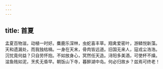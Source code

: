 ```yaml
---
---
---
```

title: 首夏
---



孟夏百物滋，动植一时好。麋鹿乐深林，虫蛇喜丰草。翔禽爱密叶，游鳞悦新藻。天和遗漏处，而我独枯槁。一身在天末，骨肉皆远道。旧国无来人，寇戎尘浩浩。沉忧竟何益？只自劳怀抱。不如放身心，冥然任天造。浔阳多美酒，可使杯不燥。湓鱼贱如泥，烹炙无昏早。朝饭山下寺，暮醉湖中岛。何必归故乡？兹焉可终老！